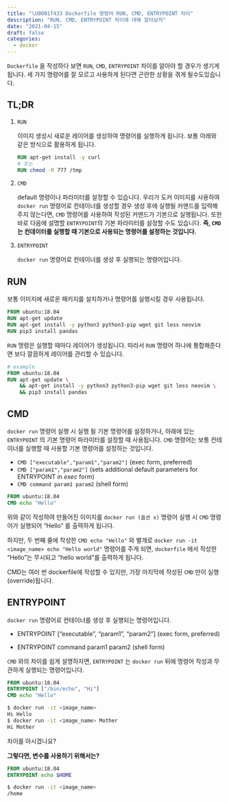 ```yaml
---
title: "\U0001f433 Dockerfile 명령어 RUN, CMD, ENTRYPOINT 차이"
description: "RUN, CMD, ENTRYPOINT 차이에 대해 알아보자"
date: "2021-04-15"
draft: false
categories:
  - docker
---
```



`Dockerfile` 을 작성하다 보면 `RUN`, `CMD`, `ENTRYPOINT` 차이를 알아야 할 경우가 생기게 됩니다. 세 가지 명령어를 잘 모르고 사용하게 된다면 곤란한 상황을 겪게 될수도있습니다.

## TL;DR

1. `RUN`

    이미지 생성시 새로운 레이어를 생성하여 명령어를 실행하게 됩니다. 보통 아래와 같은 방식으로 활용하게 됩니다.

   ```dockerfile
   RUN apt-get install -y curl
   # 또는 
   RUN chmod -R 777 /tmp
   ```

2. `CMD`

   default 명령이나 파라미터를 설정할 수 있습니다. 우리가 도커 이미지를 사용하여 `docker run` 명령어로 컨테이너를 생성할 경우 생성 후에 실행될 커맨드를 입력해주지 않는다면,  `CMD` 명령어를 사용하여 작성된 커맨드가 기본으로 실행됩니다. 또한 바로 다음에 설명할 `ENTRYPOINT`의 기본 파라미터를 설정할 수도 있습니다. **즉, `CMD` 는 컨데이터를 실행할 때 기본으로 사용되는 명령어를 설정하는 것입니다.**

3. `ENTRYPOINT`

   `docker run` 명령어로 컨테이너를 생성 후 실행되는 명령어입니다.

## RUN

보통 이미지에 새로운 패키지를 설치하거나 명령어를 실행시킬 경우 사용됩니다.

```dockerfile
FROM ubuntu:18.04
RUN apt-get update
RUN apt-get install -y python3 python3-pip wget git less neovim
RUN pip3 install pandas
```

`RUN` 명령은 실행할 때마다 레이어가 생성됩니다. 따라서 `RUN ` 명령어 하나에 통합해준다면 보다 깔끔하게 레이어를 관리할 수 있습니다.

```dockerfile
# example
FROM ubuntu:18.04
RUN apt-get update \
    && apt-get install -y python3 python3-pip wget git less neovim \
    && pip3 install pandas
```


## CMD

`docker run` 명령어 실행 시 실행 될 기본 명령어를 설정하거나, 아래에 있는 `ENTRYPOINT` 의 기본 명령어 파라미터를 설정할 때 사용됩니다. `CMD` 명령어는 보통 컨테이너를 실행할 때 사용할 기본 명령어를 설정하는 것입니다.

- `CMD ["executable","param1","param2"]` (exec form, preferred)
- `CMD ["param1","param2"]` (sets additional default parameters for ENTRYPOINT in *exec* form)
- `CMD command param1 param2` (shell form)

```dockerfile
FROM ubuntu:18.04
CMD echo "Hello"
```

위와 같이 작성하여 만들어진 이미지를  `docker run (옵션 x)` 명령어 실행 시 `CMD` 명령어가 실행되어 "Hello" 를 출력하게 됩니다.

하지만, 두 번째 줄에 작성한 `CMD echo "Hello"` 와 별개로 `docker run -it <image_name> echo "Hello world"` 명령어를 주게 되면, `dockerfile` 에서 작성한 "Hello"는 무시되고 "hello world"를 출력하게 됩니다.

CMD는 여러 번 dockerfile에 작성할 수 있지만, 가장 마지막에 작성된 `CMD` 만이 실행(override)됩니다.


## ENTRYPOINT

`docker run` 명령어로 컨테이너를 생성 후 실행되는 명령어입니다.

- ENTRYPOINT [“executable”, “param1”, “param2”] (exec form, preferred)

- ENTRYPOINT command param1 param2 (shell form)

`CMD` 와의 차이를 쉽게 설명하자면, `ENTRYPOINT` 는 `docker run` 뒤에 명령어 작성과 무관하게 실행되는 명령어입니다.



```dockerfile
FROM ubuntu:18.04
ENTRYPOINT ["/bin/echo", "Hi"]
CMD echo "Hello"
```



```bash
$ docker run -it <image_name>
Hi Hello
$ docker run -it <image_name> Mother
Hi Mother
```

차이를 아시겠나요? 


**그렇다면, 변수를 사용하기 위해서는?**

```dockerfile
FROM ubuntu:18.04
ENTRYPOINT echo $HOME
```

```bash
$ docker run -it <image_name>
/home
```
